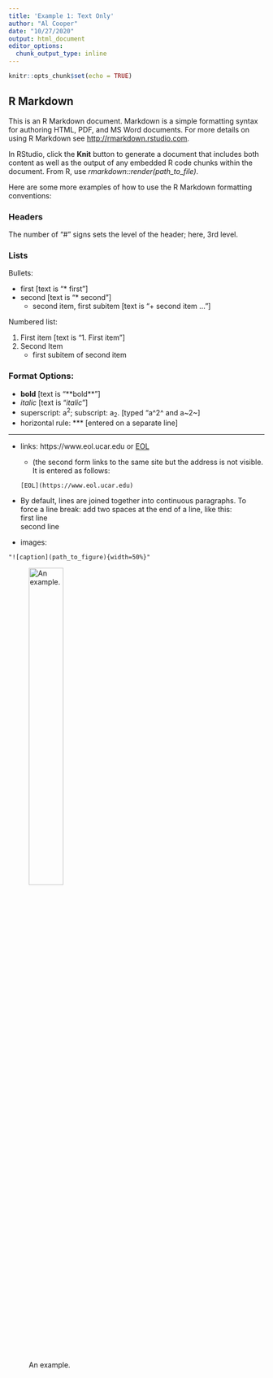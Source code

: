 ```yaml
---
title: 'Example 1: Text Only'
author: "Al Cooper"
date: "10/27/2020"
output: html_document
editor_options: 
  chunk_output_type: inline
---
```



```r
knitr::opts_chunk$set(echo = TRUE)
```

## R Markdown

This is an R Markdown document. Markdown is a simple
formatting syntax for authoring HTML, PDF, and 
MS Word documents. For more details on using R Markdown 
see <http://rmarkdown.rstudio.com>.

In RStudio, click the **Knit** button to generate
a document that includes both content as well as the 
output of any embedded R code chunks within the 
document. From R, use *rmarkdown::render(path_to_file)*.

Here are some more examples of how to use the R Markdown formatting conventions:

### Headers

The number of "#" signs sets the level of the header; here, 3rd level.

### Lists

Bullets:  

* first  [text is "\* first"]
* second  [text is "\* second"]
    + second item, first subitem [text is "+ second item ..."]  
    
Numbered list:  

1. First item [text is "1. First item"]
2. Second Item
    + first subitem of second item

### Format Options:

* **bold** [text is "\*\*bold\*\*"]
* *italic* [text is "*italic*"]
* superscript: a^2^; subscript: a~2~. [typed "a\^2\^ and a\~2\~]
* horizontal rule: ***  [entered on a separate line]

***
* links: https://www.eol.ucar.edu or [EOL](https://www.eol.ucar.edu)
    + (the second form links to the same site but the address is not visible. 
    It is entered as follows:  
    ```
    [EOL](https://www.eol.ucar.edu)
    ```
* By default, lines are joined together into continuous paragraphs. To force a 
line break: add two spaces at the end of a line, like this:  
first line  
second line  

* images: 
```
"![caption](path_to_figure){width=50%}"
```

![An example.](/home/cooperw/RStudio/ReproducibleResearch/RR-figure/unnamed-chunk-2-1.png){width=40%}



